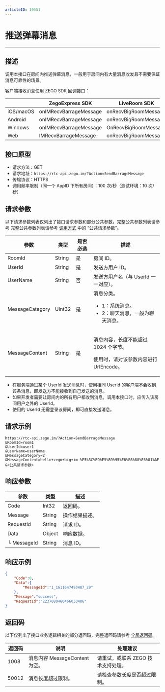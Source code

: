 ```yaml
---
articleID: 19551
---
```



# 推送弹幕消息

---


## 描述

调用本接口在房间内推送弹幕消息，一般用于房间内有大量消息收发且不需要保证消息可靠性的场景。




客户端接收消息使用 ZEGO SDK 回调接口：

| |ZegoExpress SDK|LiveRoom SDK|
|-|-|-|
|iOS/macOS| onIMRecvBarrageMessage | onRecvBigRoomMessage | 
|Android| onIMRecvBarrageMessage | onRecvBigRoomMessage | 
|Windows| onIMRecvBarrageMessage |  OnRecvBigRoomMessage | 
|Web| IMRecvBarrageMessage | onRecvBigRoomMessage | 



## 接口原型

- 请求方法：GET
- 请求地址：`https://rtc-api.zego.im/?Action=SendBarrageMessage`
- 传输协议：HTTPS
- 调用频率限制（同一个 AppID 下所有房间）：100 次/秒（测试环境：10 次/秒）



## 请求参数

以下请求参数列表仅列出了接口请求参数和部分公共参数，完整公共参数列表请参考 完整公共参数列表请参考 [调用方式](./../making-api-requests.mdx#公共请求参数) 中的 “公共请求参数”。


<table>

<thead>
  <tr>
    <th>参数</th>
    <th>类型</th>
    <th>是否必选</th>
    <th>描述</th>
  </tr>
</thead>
<tbody>
  <tr>
    <td>RoomId</td>
    <td>String</td>
    <td>是</td>
    <td>房间 ID。</td>
  </tr>
  <tr>
    <td>UserId</td>
    <td>String</td>
    <td>是</td>
    <td>发送方用户 ID。</td>
  </tr>
  <tr>
    <td>UserName</td>
    <td>String</td>
    <td>否</td>
    <td>发送方用户名（与 UserId 一一对应）。</td>
  </tr>
  <tr>
    <td>MessageCategory</td>
    <td>UInt32</td>
    <td>是</td>
    <td>消息分类。<ul><li>1：系统消息。</li><li>2：聊天消息，一般为聊天消息。</li></ul></td>
  </tr>
  <tr>
    <td>MessageContent</td>
    <td>String</td>
    <td>是</td>
    <td><p>消息内容，长度不能超过 1024 个字节。</p><p>使用时，请对该参数内容进行 UrlEncode。</p></td>
  </tr>
</tbody>
</table>

<Warning title="注意">


- 在服务端通过某个 UserId 发送消息时，使用相同 UserId 的客户端不会收到该条消息，即发送方不能接收到自己发送的消息。
- 如果开发者需要让房间内的所有用户都收到消息，调用本接口时，应传入该房间用户之外的 UserId。
- 使用的 UserId 无需登录该房间，即可直接发送消息。

</Warning>




## 请求示例

```
https://rtc-api.zego.im/?Action=SendBarrageMessage
&RoomId=room1
&UserId=user1
&UserName=userName
&MessageCategory=2
&MessageContent=hello+zego+big+im-%E5%BC%B9%E5%B9%95%E6%B6%88%E6%81%AF
&<公共请求参数>
```

## 响应参数


<table>

<thead>
  <tr>
    <th>参数</th>
    <th>类型</th>
    <th>描述</th>
  </tr>
</thead>
<tbody>
  <tr>
    <td>Code</td>
    <td>Int32</td>
    <td>返回码。</td>
  </tr>
  <tr>
    <td>Message</td>
    <td>String</td>
    <td>操作结果描述。</td>
  </tr>
  <tr>
    <td>RequestId</td>
    <td>String</td>
    <td>请求 ID。</td>
  </tr>
  <tr>
    <td>Data</td>
    <td>Object</td>
    <td>响应数据。</td>
  </tr>
  <tr>
    <td>└ MessageId</td>
    <td>String</td>
    <td>消息 ID。</td>
  </tr>
</tbody>
</table>


## 响应示例

```json
{
    "Code":0,
    "Data":{
        "MessageId":"1_1611647493487_29"
    },
    "Message":"success",
    "RequestId":"2237080460466033406"
}
```

## 返回码

以下仅列出了接口业务逻辑相关的部分返回码，完整返回码请参考 [全局返回码](!global_return_code)。

|返回码|说明| 处理建议 |
|-----|----|----|
| 1008 | 消息内容 MessageContent 为空。 | 请重试，或联系 ZEGO 技术支持处理。|
| 50012 | 消息长度超过限制。 | 请检查参数长度是否超过限制。|
